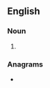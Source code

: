 ==English==

===Noun===
{{head|en|noun plural form}}

# {{plural of|doer|lang=en}}

===Anagrams===
* {{anagrams|en|DEROS|ReDoS|Sedor|deros|dorse|ordes|redos|resod|rodes|rosed|soder|sored}}